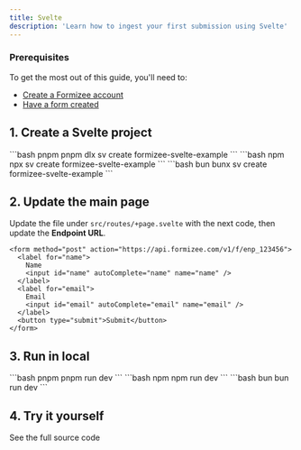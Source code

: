 ```yaml
---
title: Svelte
description: 'Learn how to ingest your first submission using Svelte'
---
```


### Prerequisites
To get the most out of this guide, you'll need to:

* [Create a Formizee account](https://dashboard.formizee.com)
* [Have a form created](/guides/create-your-first-form)

## 1. Create a Svelte project

<CodeGroup>
  ```bash pnpm
  pnpm dlx sv create formizee-svelte-example
  ```
  ```bash npm
  npx sv create formizee-svelte-example
  ```
  ```bash bun
  bunx sv create formizee-svelte-example
  ```
</CodeGroup>

## 2. Update the main page
Update the file under `src/routes/+page.svelte` with the next code, then update the **Endpoint URL**.

```tsx +page.svelte {1}
<form method="post" action="https://api.formizee.com/v1/f/enp_123456">
  <label for="name">
    Name
    <input id="name" autoComplete="name" name="name" />
  </label>
  <label for="email">
    Email
    <input id="email" autoComplete="email" name="email" />
  </label>
  <button type="submit">Submit</button>
</form>
```

## 3. Run in local

<CodeGroup>
  ```bash pnpm
  pnpm run dev
  ```
  ```bash npm
  npm run dev
  ```
  ```bash bun
  bun run dev
  ```
</CodeGroup>

## 4. Try it yourself
<Card title="Formizee Svelte Example" icon="link" href="https://github.com/formizee/formizee-svelte-example">
  See the full source code
</Card>
